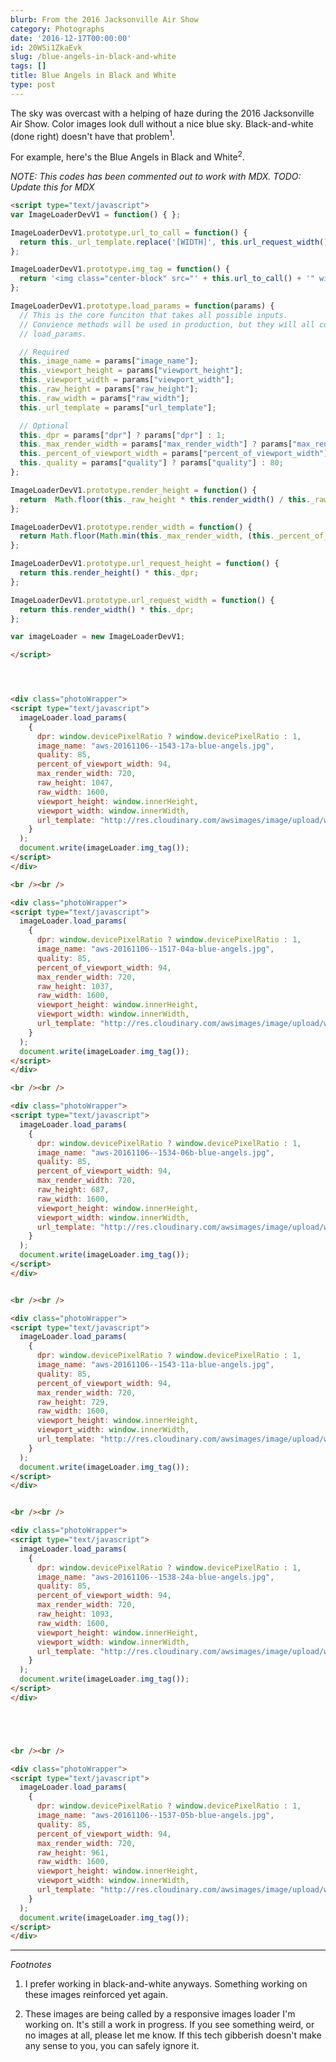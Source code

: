 ```yaml
---
blurb: From the 2016 Jacksonville Air Show
category: Photographs
date: '2016-12-17T00:00:00'
id: 20WSi1ZkaEvk
slug: /blue-angels-in-black-and-white
tags: []
title: Blue Angels in Black and White
type: post
---
```


The sky was overcast with a helping of haze during the 2016 Jacksonville Air Show. Color images look dull without a nice blue sky. Black-and-white (done right) doesn't have that problem<sup>1</sup>.

For example, here's the Blue Angels in Black and White<sup>2</sup>.

*NOTE: This codes has been commented out to work with MDX. TODO: Update this for MDX*

```html
<script type="text/javascript">
var ImageLoaderDevV1 = function() { };

ImageLoaderDevV1.prototype.url_to_call = function() {
  return this._url_template.replace('[WIDTH]', this.url_request_width()).replace('[HEIGHT]', this.url_request_height()).replace('[QUALITY]', this._quality).replace('[IMAGE_NAME]', this._image_name) 
};

ImageLoaderDevV1.prototype.img_tag = function() {
  return '<img class="center-block" src="' + this.url_to_call() + '" width="' + this.render_width() + '" height="' + this.render_height() + '" />'
};

ImageLoaderDevV1.prototype.load_params = function(params) {
  // This is the core funciton that takes all possible inputs.
  // Convience methods will be used in production, but they will all communicate
  // load_params. 

  // Required
  this._image_name = params["image_name"];
  this._viewport_height = params["viewport_height"];
  this._viewport_width = params["viewport_width"];
  this._raw_height = params["raw_height"];
  this._raw_width = params["raw_width"];
  this._url_template = params["url_template"];

  // Optional 
  this._dpr = params["dpr"] ? params["dpr"] : 1;
  this._max_render_width = params["max_render_width"] ? params["max_render_width"] : params["raw_width"];
  this._percent_of_viewport_width = params["percent_of_viewport_width"] ? params["percent_of_viewport_width"] : 100;
  this._quality = params["quality"] ? params["quality"] : 80;
};

ImageLoaderDevV1.prototype.render_height = function() {
  return  Math.floor(this._raw_height * this.render_width() / this._raw_width );
};

ImageLoaderDevV1.prototype.render_width = function() {
  return Math.floor(Math.min(this._max_render_width, (this._percent_of_viewport_width * .01 * this._viewport_width)));
};

ImageLoaderDevV1.prototype.url_request_height = function() {
  return this.render_height() * this._dpr; 
};

ImageLoaderDevV1.prototype.url_request_width = function() {
  return this.render_width() * this._dpr; 
};

var imageLoader = new ImageLoaderDevV1;

</script>




<div class="photoWrapper">
<script type="text/javascript">
  imageLoader.load_params(
    {
      dpr: window.devicePixelRatio ? window.devicePixelRatio : 1,
      image_name: "aws-20161106--1543-17a-blue-angels.jpg",
      quality: 85,
      percent_of_viewport_width: 94,
      max_render_width: 720,
      raw_height: 1047,
      raw_width: 1600,
      viewport_height: window.innerHeight,
      viewport_width: window.innerWidth,
      url_template: "http://res.cloudinary.com/awsimages/image/upload/w_[WIDTH],h_[HEIGHT],q_[QUALITY]/i/[IMAGE_NAME]"
    }
  );
  document.write(imageLoader.img_tag());
</script>
</div>

<br /><br />

<div class="photoWrapper">
<script type="text/javascript">
  imageLoader.load_params(
    {
      dpr: window.devicePixelRatio ? window.devicePixelRatio : 1,
      image_name: "aws-20161106--1517-04a-blue-angels.jpg",
      quality: 85,
      percent_of_viewport_width: 94,
      max_render_width: 720,
      raw_height: 1037,
      raw_width: 1600,
      viewport_height: window.innerHeight,
      viewport_width: window.innerWidth,
      url_template: "http://res.cloudinary.com/awsimages/image/upload/w_[WIDTH],h_[HEIGHT],q_[QUALITY]/i/[IMAGE_NAME]"
    }
  );
  document.write(imageLoader.img_tag());
</script>
</div>

<br /><br />

<div class="photoWrapper">
<script type="text/javascript">
  imageLoader.load_params(
    {
      dpr: window.devicePixelRatio ? window.devicePixelRatio : 1,
      image_name: "aws-20161106--1534-06b-blue-angels.jpg",
      quality: 85,
      percent_of_viewport_width: 94,
      max_render_width: 720,
      raw_height: 687,
      raw_width: 1600,
      viewport_height: window.innerHeight,
      viewport_width: window.innerWidth,
      url_template: "http://res.cloudinary.com/awsimages/image/upload/w_[WIDTH],h_[HEIGHT],q_[QUALITY]/i/[IMAGE_NAME]"
    }
  );
  document.write(imageLoader.img_tag());
</script>
</div>


<br /><br />

<div class="photoWrapper">
<script type="text/javascript">
  imageLoader.load_params(
    {
      dpr: window.devicePixelRatio ? window.devicePixelRatio : 1,
      image_name: "aws-20161106--1543-11a-blue-angels.jpg",
      quality: 85,
      percent_of_viewport_width: 94,
      max_render_width: 720,
      raw_height: 729,
      raw_width: 1600,
      viewport_height: window.innerHeight,
      viewport_width: window.innerWidth,
      url_template: "http://res.cloudinary.com/awsimages/image/upload/w_[WIDTH],h_[HEIGHT],q_[QUALITY]/i/[IMAGE_NAME]"
    }
  );
  document.write(imageLoader.img_tag());
</script>
</div>


<br /><br />

<div class="photoWrapper">
<script type="text/javascript">
  imageLoader.load_params(
    {
      dpr: window.devicePixelRatio ? window.devicePixelRatio : 1,
      image_name: "aws-20161106--1538-24a-blue-angels.jpg",
      quality: 85,
      percent_of_viewport_width: 94,
      max_render_width: 720,
      raw_height: 1093,
      raw_width: 1600,
      viewport_height: window.innerHeight,
      viewport_width: window.innerWidth,
      url_template: "http://res.cloudinary.com/awsimages/image/upload/w_[WIDTH],h_[HEIGHT],q_[QUALITY]/i/[IMAGE_NAME]"
    }
  );
  document.write(imageLoader.img_tag());
</script>
</div>





<br /><br />

<div class="photoWrapper">
<script type="text/javascript">
  imageLoader.load_params(
    {
      dpr: window.devicePixelRatio ? window.devicePixelRatio : 1,
      image_name: "aws-20161106--1537-05b-blue-angels.jpg",
      quality: 85,
      percent_of_viewport_width: 94,
      max_render_width: 720,
      raw_height: 961,
      raw_width: 1600,
      viewport_height: window.innerHeight,
      viewport_width: window.innerWidth,
      url_template: "http://res.cloudinary.com/awsimages/image/upload/w_[WIDTH],h_[HEIGHT],q_[QUALITY]/i/[IMAGE_NAME]"
    }
  );
  document.write(imageLoader.img_tag());
</script>
</div>


```









---


_Footnotes_

1. I prefer working in black-and-white anyways. Something working on these images reinforced yet again.

2. These images are being called by a responsive images loader I'm working on. It's still a work in progress. If you see something weird, or no images at all, please let me know. If this tech gibberish doesn't make any sense to you, you can safely ignore it.